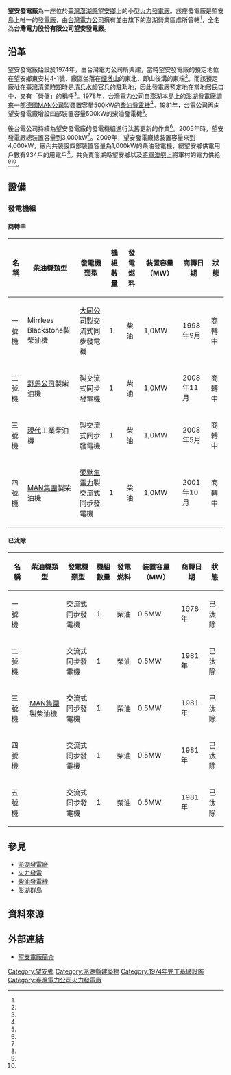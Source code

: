 {{Infobox power station 
| name               = 望安發電廠<br><small>Wangan Power Plant
| official_name      = [[台灣電力股份有限公司|台灣電力股份有限公司]]望安發電廠
| image              = 望安電廠.jpg
| image_size         = 300px
| image_caption      = 望安發電廠
| image_alt          = 
| location_map       = Taiwan
| location_map_width = 
| location_map_text  = 
| lat_d     = 23
| lat_m     = 21
| lat_s     = 31.4
| lat_NS    = N
| long_d    = 119
| long_m    = 30
| long_s    = 24.3
| long_EW   = E
| coordinates_type   = type:landmark
| coordinates_display= inline,title
| coordinates_ref    = 
|country             = {{ROC-TW}}
|location            = [[澎湖縣|澎湖縣]][[望安鄉|望安鄉]]東安村4-1號 
|owner               = [[台灣電力公司|台灣電力公司]]
|operator            = [[台灣電力公司|台灣電力公司]]
|developer           = [[台灣電力公司|台灣電力公司]]
|constructor         = [[台灣電力公司|台灣電力公司]]
| construction_began = 1974年
| commissioned       = 
| cost               = 
| licence_expires    = 
| decommissioned     = 
|status              = 商轉中
| th_fuel_primary        = [[柴油|柴油]]
| th_fuel_secondary      = 
| th_fuel_tertiary       = 
| th_technology          = 柴油引擎發電
| th_feed_mine           = 
| th_cogeneration        = 
| th_combined_cycle      = 無
| th_cooling_source      = 
| ps_annual_generation   = 
|turbine_manu_other  = 部
|installed_capacity  = 4MW
| website            = [https://www.taipower.com.tw/tc/news_noclassify_info.aspx?id=4358&chk=79a1007c-190b-4ff6-a6ee-77a3455451c0&mid=334&param=pn%3d1%26mid%3d334%26key%3d 望安發電廠簡介]
| as_of              = 2016-03-06
| extra              = 
}}
'''望安發電廠'''為一座位於[[臺灣|臺灣]][[澎湖縣|澎湖縣]][[望安鄉|望安鄉]]上的小型[[火力發電廠|火力發電廠]]。該座發電廠是望安島上唯一的[[發電廠|發電廠]]，由[[台灣電力公司|台灣電力公司]]擁有並由旗下的澎湖營業區處所管轄<ref name="澎湖區營業處"/>，全名為'''台灣電力股份有限公司望安發電廠'''。

== 沿革 ==
望安發電廠始設於1974年，由台灣電力公司所興建，當時望安發電廠的預定地位在望安鄉東安村4-1號，廠區坐落在[[煙墩山|煙墩山]]的東北，即山後溝的東端<ref name="源雜誌"/>。而該預定廠址在[[臺灣清領時期|臺灣清領時期]]時是[[清兵|清兵]][[水師|水師]]官兵的駐紮地，因此發電廠預定地在當地居民口中，又有「營盤」的稱呼<ref name="源雜誌"/>。1978年，台灣電力公司自澎湖本島上的[[澎湖發電廠|澎湖發電廠]]調來一部[[德國|德國]][[MAN集團|MAN公司]]製裝置容量500kW的[[柴油|柴油]][[發電機|發電機]]<ref name="源雜誌"/>。1981年，台電公司再向望安發電廠增設四部裝置容量500kW的柴油發電機<ref name="源雜誌"/>。

後台電公司持續為望安發電廠的發電機組進行汰舊更新的作業<ref name="源雜誌"/>。2005年時，望安發電廠總裝置容量到3,000kW<ref name="能源報導"/>。2009年，望安發電廠總裝置容量來到4,000kW，廠內共裝設四部裝置容量為1,000kW的柴油發電機，總望安鄉供電用戶數有934戶的用電戶<ref name="源雜誌"/>。共負責澎湖縣望安鄉以及[[將軍澳嶼|將軍澳嶼]]上將軍村的電力供給<ref name="再生能源"/><ref name="澎湖區營業處"/>。

== 設備 ==
=== 發電機組 ===
==== 商轉中 ====
{| class="wikitable "
|-
! 名稱 !! 柴油機類型  !! 發電機類型 !! 機組數量 !! 發電燃料 !! 裝置容量（MW）!! 商轉日期 !! 狀態 
|- 
| 一號機 || {{UK}}Mirrlees Blackstone製柴油機 || {{TWN}}[[大同公司|大同公司]]製交流式同步發電機 || 1 || 柴油 || 1,0MW || 1998年9月 || 商轉中
|- 
| 二號機 || {{JPN}}[[洋馬|野馬公司]]製柴油機 || {{IND}}製交流式同步發電機 || 1 || 柴油 || 1,0MW || 2008年11月 || 商轉中
|-
| 三號機 || {{KOR}}[[現代|現代]]工業柴油機 || {{IND}}製交流式同步發電機 || 1 || 柴油 || 1,0MW || 2008年5月 || 商轉中
|-
| 四號機 || {{GER}}[[MAN集團|MAN集團]]製柴油機 || {{USA}}[[艾默生電氣公司|愛默生電力]]製交流式同步發電機 || 1 || 柴油 || 1,0MW || 2001年10月 || 商轉中
|}

==== 已汰除 ====
{| class="wikitable "
|-
! 名稱 !! 柴油機類型  !! 發電機類型 !! 機組數量 !! 發電燃料 !! 裝置容量（MW）!! 商轉日期 !! 狀態 
|- 
| 一號機 || rowspan ="5"|{{GER}}[[MAN集團|MAN集團]]製柴油機 || 交流式同步發電機 || 1 || 柴油 || 0.5MW || 1978年 || 已汰除
|- 
| 二號機 || 交流式同步發電機 || 1 || 柴油 || 0.5MW || 1981年 || 已汰除
|-
| 三號機 || 交流式同步發電機 || 1 || 柴油 || 0.5MW || 1981年 || 已汰除
|-
| 四號機 || 交流式同步發電機 || 1 || 柴油 || 0.5MW || 1981年 || 已汰除
|-
| 五號機 ||交流式同步發電機 || 1 || 柴油 || 0.5MW || 1981年 || 已汰除
|}

== 參見 ==
* [[澎湖發電廠|澎湖發電廠]]
* [[火力發電|火力發電]]
* [[柴油發電機|柴油發電機]]
* [[澎湖群島|澎湖群島]]

== 資料來源 ==
{{Reflist| refs=
<ref name="源雜誌">{{cite web|language=zh-tw|url=http://www.tri.org.tw/per/76/P12.PDF|title=澎湖離島發電廠|author=朱瑞墉|publisher=源雜誌|date=2009-07|accessdate=2016-03-06|archive-date=2021-04-12|archive-url=https://web.archive.org/web/20210412055107/https://www.tri.org.tw/per/76/P12.PDF|dead-url=no}}</ref>

<ref name="能源報導">{{cite web|language=zh-tw|url=http://energymonthly.tier.org.tw/outdatecontent.asp?ReportIssue=200512&Page=18|title=2005年12月能源報導－能源走透透|author=|publisher=經濟部能源局 - 能源報導|date=2005-12|accessdate=2016-03-06|archive-date=2017-01-11|archive-url=https://web.archive.org/web/20170111121158/http://energymonthly.tier.org.tw/outdatecontent.asp?ReportIssue=200512&Page=18|dead-url=yes}}</ref>

<ref name="澎湖區營業處">{{cite web|language=zh-tw|url=http://branch.taipower.com.tw/Content/Messagess/contents.aspx?&SiteID=564766277464050656&MmmID=564766316744053161&MSID=616151203206145630|title=望安發電廠|author=|publisher=台灣電力股份有限公司 澎湖區營業處|date=|accessdate=2016-03-06|archive-date=2019-06-08|archive-url=https://web.archive.org/web/20190608145811/http://branch.taipower.com.tw/Content/Messagess/contents.aspx?&SiteID=564766277464050656&MmmID=564766316744053161&MSID=616151203206145630|dead-url=no}}</ref>

<ref name="再生能源">{{cite web|language=zh-tw|url=https://www.penghu.gov.tw/uploaddowndoc?file=/pubpenghu/unitdata/201011070033-1.pdf&flag=doc|title=以再生能源提供小離島供電供水計畫|author=怡興工程顧問有限公司|publisher=澎湖縣政府|date=2007-04|accessdate=2016-03-06|archive-date=2019-06-05|archive-url=https://web.archive.org/web/20190605205241/https://www.penghu.gov.tw/uploaddowndoc?file=%2Fpubpenghu%2Funitdata%2F201011070033-1.pdf&flag=doc|dead-url=no}}</ref>

}}

==外部連結==
*[https://www.taipower.com.tw/tc/news_noclassify_info.aspx?id=4358&chk=79a1007c-190b-4ff6-a6ee-77a3455451c0&mid=334&param=pn%3d1%26mid%3d334%26key%3d 望安電廠簡介] {{Wayback|url=https://www.taipower.com.tw/tc/news_noclassify_info.aspx?id=4358&chk=79a1007c-190b-4ff6-a6ee-77a3455451c0&mid=334&param=pn%3d1%26mid%3d334%26key%3d |date=20220303131231 }}

{{臺灣發電廠}}

[[Category:望安鄉|Category:望安鄉]]
[[Category:澎湖縣建築物|Category:澎湖縣建築物]]
[[Category:1974年完工基礎設施|Category:1974年完工基礎設施]]
[[Category:臺灣電力公司火力發電廠|Category:臺灣電力公司火力發電廠]]